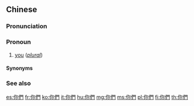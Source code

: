 {{also|你们|妳們}}
==Chinese==
{{zh-forms|s=你们}}

===Pronunciation===
{{zh-pron
|m=nǐmen
|ma=y
|m-s=nyi3men2-1
|m-s_note=irregular tone sandhi
|c=nei5 mun4
|g=n3 miin
|j=ni2 me
|w=2'ni men
|x=nyi3 men
|cat=pron
}}

===Pronoun===
{{zh-pronoun}}

# [[you]] (''[[plural]]'')

====Synonyms====
{{zh-dial}}

===See also===
{{cmn-personal pronouns}}

{{zh-cat|Beginning}}

[[es:你們]]
[[fr:你們]]
[[ko:你們]]
[[it:你們]]
[[hu:你們]]
[[mg:你們]]
[[ms:你們]]
[[pl:你們]]
[[fi:你們]]
[[th:你們]]